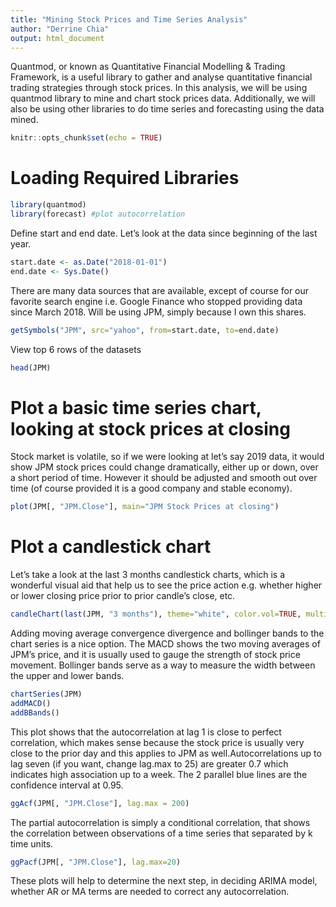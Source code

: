```yaml
---
title: "Mining Stock Prices and Time Series Analysis"
author: "Derrine Chia"
output: html_document
---
```


Quantmod, or known as Quantitative Financial Modelling & Trading Framework, is a useful library to gather and analyse 
quantitative financial trading strategies through stock prices. In this analysis, we will be using quantmod library to mine 
and chart stock prices data. Additionally, we will also be using other libraries to do time series and forecasting using the
data mined. 

```r
knitr::opts_chunk$set(echo = TRUE)
```

# Loading Required Libraries

```r
library(quantmod)
library(forecast) #plot autocorrelation
```

Define start and end date. Let's look at the data since beginning of the last year.

```r
start.date <- as.Date("2018-01-01")
end.date <- Sys.Date()
```

There are many data sources that are available, except of course for our favorite search engine i.e. Google Finance who 
stopped providing data since March 2018. Will be using JPM, simply because I own this shares. 

```r
getSymbols("JPM", src="yahoo", from=start.date, to=end.date)
```

View top 6 rows of the datasets 

```r
head(JPM)
```

# Plot a basic time series chart, looking at stock prices at closing

Stock market is volatile, so if we were looking at let's say 2019 data, it would show JPM stock prices could change
dramatically, either up or down, over a short period of time. However it should be adjusted and smooth out over time (of
course provided it is a good company and stable economy). 

```r
plot(JPM[, "JPM.Close"], main="JPM Stock Prices at closing")
```

# Plot a candlestick chart

Let's take a look at the last 3 months candlestick charts, which is a wonderful visual aid that help us to see the price
action e.g. whether higher or lower closing price prior to prior candle's close, etc.

```r
candleChart(last(JPM, "3 months"), theme="white", color.vol=TRUE, multi.col=TRUE)
```

Adding moving average convergence divergence and bollinger bands to the chart series is a nice option. The MACD shows the two
moving averages of JPM's price, and it is usually used to gauge the strength of stock price movement. Bollinger bands serve as
a way to measure the width between the upper and lower bands. 

```r
chartSeries(JPM)
addMACD()
addBBands()
```

This plot shows that the autocorrelation at lag 1 is close to perfect correlation, which makes sense because the stock price
is usually very close to the prior day and this applies to JPM as well.Autocorrelations up to lag seven (if you want, change
lag.max to 25) are greater 0.7 which indicates high association up to a week. The 2 parallel blue lines are the confidence 
interval at 0.95.

```r
ggAcf(JPM[, "JPM.Close"], lag.max = 200)
```

The partial autocorrelation is simply a conditional correlation, that shows the correlation between observations of a time 
series that separated by k time units.

```r
ggPacf(JPM[, "JPM.Close"], lag.max=20)
```

These plots will help to determine the next step, in deciding ARIMA model, 
whether AR or MA terms are needed to correct any autocorrelation. 

